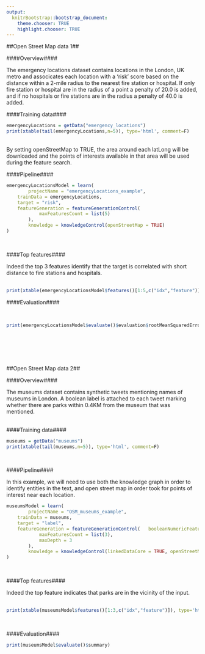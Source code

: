 ```yaml
---
output:
  knitrBootstrap::bootstrap_document:
    theme.chooser: TRUE
    highlight.chooser: TRUE
---
```


<!--
%\VignetteEngine{knitr::rmarkdown}
%\VignetteIndexEntry{external_openStreetMap}
%\VignetteDepends{xtable}
-->

##Open Street Map data 1##

####Overview####

The emergency locations dataset contains locations in the London, UK metro and associcates each location with a 'risk' score based on the distance within a 2-mile radius to the nearest fire station or hospital. If only fire station or hospital are in the radius of a point a penalty of 20.0 is added, and if no hospitals or fire stations are in the radius a penalty of 40.0 is added.

####Training data####
<br>
```r
emergencyLocations = getData("emergency_locations")
print(xtable(tail(emergencyLocations,n=5)), type='html', comment=F) 
```
<br>
By setting openStreetMap to TRUE, the area around each latLong will be downloaded and the points of interests available in that area will be used during the feature search.
<br>

####Pipeline####

```r
emergencyLocationsModel = learn(
		projectName = "emergencyLocations_example",
    trainData = emergencyLocations,
    target = "risk",
    featureGeneration = featureGenerationControl(			 
			maxFeaturesCount = list(5)
		),
		knowledge = knowledgeControl(openStreetMap = TRUE)
)
```
<br>

####Top features####

Indeed the top 3 features identify that the target is correlated with short distance to fire stations and hospitals.      
<br>

```r
print(xtable(emergencyLocationsModel$features()[1:5,c("idx","feature")]), type='html', comment=F) 
```

####Evaluation####

<br>
```r
print(emergencyLocationsModel$evaluate()$evaluation$rootMeanSquaredError)
```

<br>
<br>
<br>
<br>

##Open Street Map data 2##

####Overview####

The museums dataset contains synthetic tweets mentioning names of museums in London. A boolean label is attached to each tweet marking whether there are parks within 0.4KM from the museum that was mentioned.  
<br>

####Training data####

```r
museums = getData("museums") 
print(xtable(tail(museums,n=5)), type='html', comment=F) 
```
<br>

####Pipeline####

In this example, we will need to use both the knowledge graph in order to identify entities in the text, and open street map in order took for points of interest near each location.
<br>

```r
museumsModel = learn( 
		projectName = "OSM_museums_example",
    trainData = museums,
    target = "label",
    featureGeneration = featureGenerationControl(	booleanNumericFeatures = FALSE,		 
			maxFeaturesCount = list(3),			
			maxDepth = 3
		),
		knowledge = knowledgeControl(linkedDataCore = TRUE, openStreetMap = TRUE)
)
```
<br>

####Top features####

Indeed the top feature indicates that parks are in the vicinity of the input.      
<br>
```r
print(xtable(museumsModel$features()[1:3,c("idx","feature")]), type='html', comment=F)  
```
<br>

####Evaluation####

```r
print(museumsModel$evaluate()$summary) 
```
<br>
